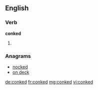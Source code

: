 ==English==

===Verb===
'''conked'''

# {{past of|conk}}

===Anagrams===
* [[nocked#English|nocked]]
* [[on deck#English|on deck]]

[[de:conked]]
[[fr:conked]]
[[mg:conked]]
[[vi:conked]]
